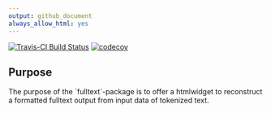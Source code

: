 ```yaml
---
output: github_document
always_allow_html: yes
---
```


[![Travis-CI Build Status](https://api.travis-ci.org/PolMine/fulltext.svg?branch=master)](https://travis-ci.org/PolMine/fulltext)
[![codecov](https://codecov.io/gh/PolMine/fulltext/branch/master/graph/badge.svg)](https://codecov.io/gh/PolMine/fulltext/branch/master)


## Purpose

The purpose of the ´fulltext´-package is to offer a htmlwidget to reconstruct a formatted fulltext output from input data of tokenized text.


